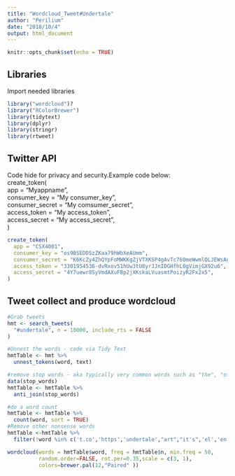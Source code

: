 ```yaml
---
title: "Wordcloud_Tweet#Undertale"
author: "Perilium"
date: "2018/10/4"
output: html_document
---
```


```r
knitr::opts_chunk$set(echo = TRUE)
```

## Libraries
Import needed libraries
```r
library("wordcloud")?
library("RColorBrewer")
library(tidytext)
library(dplyr)
library(stringr)
library(rtweet)
```

## Twitter API
  Code hide for privacy and security.Example code below:  
create_token(  
   app = "Myappname",  
   consumer_key = "My consumer_key",  
   consumer_secret = "My comsumer_secret",  
   access_token = "My access_token",  
  access_secret = "My access_secret",  
)  
```r
create_token(
  app = "CSX4001",
  consumer_key = "os9BSEDDSzZKaa79hWbXeAUmm",
  consumer_secret = "K6KcZy4ZhQYpFoMWKKgZjVTXKSP4gAvTc760meWwmlQLJEWsAg",
  access_token = "3301954536-dvRxov51hUw3tU8yrJJnIDGHfhL0gVimjGX92u6",
  access_secret = "4Y7uewr8SyVmdAXuFBp2jXKskaLVuasmtPoizyR2Fx2x5",
)
```

## Tweet collect and produce wordcloud
  
```r
#Grab tweets
hmt <- search_tweets(
  "#undertale", n = 10000, include_rts = FALSE
)

#Unnest the words - code via Tidy Text
hmtTable <- hmt %>% 
  unnest_tokens(word, text)

#remove stop words - aka typically very common words such as "the", "of" etc
data(stop_words)
hmtTable <- hmtTable %>%
  anti_join(stop_words)

#do a word count
hmtTable <- hmtTable %>%
  count(word, sort = TRUE) 
#Remove other nonsense words
hmtTable <-hmtTable %>%
  filter(!word %in% c('t.co','https','undertale',"art","it's",'el','en','tv','に','た','が','て','の','と','は','で','を','って','い','な','っ','し','した','たい','アンダー','テール','繋がり','さん','ない','か','です','だ','2','も','れ','描','<U+307E>','<U+307E><U+3059>','<U+307F>','3','<U+304B><U+3089>',"ます",'や','もう','ちゃん','かな','けど','しま','ま','よ','day','み','から','見'))

wordcloud(words = hmtTable$word, freq = hmtTable$n, min.freq = 50,
          random.order=FALSE, rot.per=0.35,scale = c(3, 1),
          colors=brewer.pal(12,"Paired" ))
```


